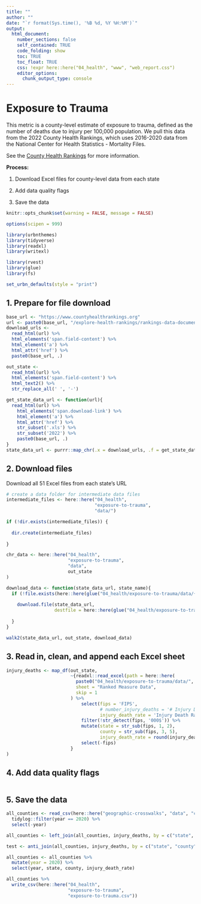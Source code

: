 ```yaml
---
title: ""
author: ""
date: "`r format(Sys.time(), '%B %d, %Y %H:%M')`"
output:
  html_document:
    number_sections: false
    self_contained: TRUE
    code_folding: show
    toc: TRUE
    toc_float: TRUE
    css: !expr here::here("04_health", "www", "web_report.css")
    editor_options:
      chunk_output_type: console
---
```


<style>
@import url('https://fonts.googleapis.com/css?family=Lato&display=swap');
</style>

<link rel="stylesheet" href="//fonts.googleapis.com/css?family=Lato" />

# Exposure to Trauma
This metric is a county-level estimate of exposure to trauma, defined as the number of deaths due to injury per 100,000 population. We pull this data from the 2022 County Health Rankings, which uses 2016-2020 data from the National Center for Health Statistics - Mortality Files.

See the [County Health Rankings](https://www.countyhealthrankings.org/explore-health-rankings/measures-data-sources/county-health-rankings-model/health-factors/social-and-economic-factors/community-safety/injury-deaths) for more information.


**Process:**

1. Download Excel files for county-level data from each state

2. Add data quality flags

3. Save the data

```r
knitr::opts_chunk$set(warning = FALSE, message = FALSE)
```

```r
options(scipen = 999)

library(urbnthemes)
library(tidyverse)
library(readxl)
library(writexl)

library(rvest)
library(glue)
library(fs)

set_urbn_defaults(style = "print")

```

## 1. Prepare for file download
```r
base_url <- "https://www.countyhealthrankings.org"
url <- paste0(base_url, "/explore-health-rankings/rankings-data-documentation")
download_urls <-
  read_html(url) %>% 
  html_elements('span.field-content') %>%  
  html_element('a') %>% 
  html_attr('href') %>%
  paste0(base_url, .)

out_state <-
  read_html(url) %>% 
  html_elements('span.field-content') %>% 
  html_text2() %>% 
  str_replace_all(' ', '-')

get_state_data_url <- function(url){
  read_html(url) %>% 
    html_elements('span.download-link') %>% 
    html_element('a') %>% 
    html_attr('href') %>% 
    str_subset('.xls') %>% 
    str_subset('2022') %>% 
    paste0(base_url, .)
}
state_data_url <- purrr::map_chr(.x = download_urls, .f = get_state_data_url)
```


## 2. Download files

Download all 51 Excel files from each state's URL
```r
# create a data folder for intermediate data files
intermediate_files <- here::here("04_health",
                                 "exposure-to-trauma",
                                 "data/")

if (!dir.exists(intermediate_files)) {
  
  dir.create(intermediate_files)
  
}

chr_data <- here::here("04_health",
                       "exposure-to-trauma",
                       "data",
                       out_state
)

download_data <- function(state_data_url, state_name){
  if (!file.exists(here::here(glue("04_health/exposure-to-trauma/data/{state_name}.xlsx")))) {
    
    download.file(state_data_url, 
                  destfile = here::here(glue("04_health/exposure-to-trauma/data/{state_name}.xlsx")))
    
  }
}

walk2(state_data_url, out_state, download_data)

```


## 3. Read in, clean, and append each Excel sheet
```r
injury_deaths <- map_df(out_state,
                        ~{readxl::read_excel(path = here::here(
                          paste0("04_health/exposure-to-trauma/data/", .x, ".xlsx")),
                          sheet = "Ranked Measure Data",
                          skip = 1
                        ) %>%
                            select(fips = 'FIPS',
                                   # number_injury_deaths = '# Injury Deaths',
                                   injury_death_rate = 'Injury Death Rate') %>%
                            filter(!str_detect(fips, '000$')) %>%
                            mutate(state = str_sub(fips, 1, 2),
                                   county = str_sub(fips, 3, 5),
                                   injury_death_rate = round(injury_death_rate, 2)) %>%
                            select(-fips)
                        }
)

```


## 4. Add data quality flags
```r


```


## 5. Save the data
```r
all_counties <- read_csv(here::here("geographic-crosswalks", "data", "county-populations.csv")) %>%
  tidylog::filter(year == 2020) %>%
  select(-year)

all_counties <- left_join(all_counties, injury_deaths, by = c("state", "county"))

test <- anti_join(all_counties, injury_deaths, by = c("state", "county"))

all_counties <- all_counties %>%
  mutate(year = 2020) %>%
  select(year, state, county, injury_death_rate)

all_counties %>%
  write_csv(here::here("04_health",
                       "exposure-to-trauma",
                       "exposure-to-trauma.csv"))
```

